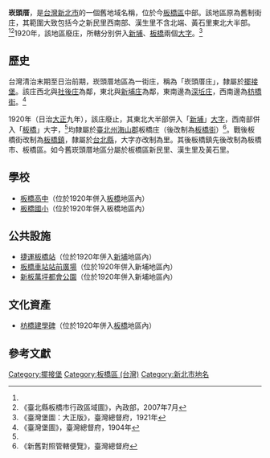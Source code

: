 {{noteTA
|1 = zh-cn:庄; zh-hk:庄; zh-tw:庄;
}}
'''崁頭厝'''，是[[台灣|台灣]][[新北市|新北市]]的一個舊地域名稱，位於今[[板橋區_(台灣)|板橋區]]中部。該地區原為舊制街庄，其範圍大致包括今之新民里西南部、漢生里不含北端、黃石里東北大半部。<ref name="臺灣堡圖"/><ref name="板橋市地圖">《臺北縣板橋市行政區域圖》，內政部，2007年7月</ref>1920年，該地區廢庄，所轄分別併入[[新埔_(新北市)|新埔]]、[[板橋_(新北市)|板橋]]兩個[[大字|大字]]。<ref name="臺灣堡圖大正版">《臺灣堡圖：大正版》，臺灣總督府，1921年</ref>

==歷史==
台灣清治末期至日治前期，崁頭厝地區為一街庄，稱為「崁頭厝庄」，隸屬於[[擺接堡|擺接堡]]。該庄西北與[[社後_(板橋區)|社後庄]]為鄰，東北與[[新埔_(新北市)|新埔庄]]為鄰，東南邊為[[深坵庄|深坵庄]]，西南邊為[[板橋_(新北市)|枋橋街]]。<ref name="臺灣堡圖">《臺灣堡圖》，臺灣總督府，1904年</ref>

1920年（日治[[大正|大正]]九年），該庄廢止，其東北大半部併入「[[新埔_(新北市)|新埔]]」[[大字|大字]]，西南部併入「[[板橋_(新北市)|板橋]]」大字，<ref name="臺灣堡圖大正版"/>均隸屬於[[臺北州|臺北州]][[海山郡|海山郡]]板橋庄（後改制為[[板橋街|板橋街]]）<ref>《新舊對照管轄便覽》，臺灣總督府</ref>。戰後板橋街改制為[[板橋區_(台灣)|板橋鎮]]，隸屬於[[台北縣|台北縣]]，大字亦改制為里。其後板橋鎮先後改制為板橋市、板橋區。如今舊崁頭厝地區分屬於板橋區新民里、漢生里及黃石里。

==學校==
*[[板橋高中|板橋高中]]（位於1920年併入[[板橋_(新北市)|板橋]]地區內）
*[[板橋國小|板橋國小]]（位於1920年併入板橋地區內）

==公共設施==
*[[捷運板橋站|捷運板橋站]]（位於1920年併入[[新埔_(新北市)|新埔]]地區內）
*[[板橋車站站前廣場|板橋車站站前廣場]]（位於1920年併入新埔地區內）
*[[新板萬坪都會公園|新板萬坪都會公園]]（位於1920年併入新埔地區內）

==文化資產==
*[[枋橋建學碑|枋橋建學碑]]（位於1920年併入[[板橋_(新北市)|板橋]]地區內）

==參考文獻==
{{reflist}}

[[Category:擺接堡|Category:擺接堡]]
[[Category:板橋區_(台灣)|Category:板橋區 (台灣)]]
[[Category:新北市地名|Category:新北市地名]]